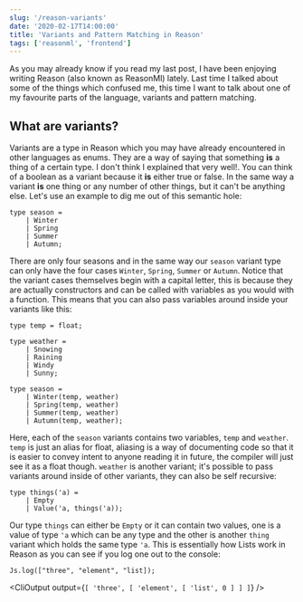 ```yaml
---
slug: '/reason-variants'
date: '2020-02-17T14:00:00'
title: 'Variants and Pattern Matching in Reason'
tags: ['reasonml', 'frontend']
---
```



As you may already know if you read my last post, I have been enjoying writing Reason (also known as ReasonMl) lately. Last time I talked about some of the things which confused me, this time I want to talk about one of my favourite parts of the language, variants and pattern matching.

## What are variants?
Variants are a type in Reason which you may have already encountered in other languages as enums. They are a way of saying that something __is__ a thing of a certain type. I don't think I explained that very well!. You can think of a boolean as a variant because it __is__ either true or false. In the same way a variant __is__ one thing or any number of other things, but it can't be anything else. Let's use an example to dig me out of this semantic hole:

```reason
type season = 
    | Winter 
    | Spring 
    | Summer 
    | Autumn;
```
There are only four seasons and in the same way our `season` variant type can only have the four cases `Winter`, `Spring`, `Summer` or `Autumn`. Notice that the variant cases themselves begin with a capital letter, this is because they are actually constructors and can be called with variables as you would with a function. This means that you can also pass variables around inside your variants like this:

```reason
type temp = float;

type weather = 
    | Snowing 
    | Raining 
    | Windy 
    | Sunny;
    
type season = 
    | Winter(temp, weather) 
    | Spring(temp, weather) 
    | Summer(temp, weather) 
    | Autumn(temp, weather);
```
Here, each of the `season` variants contains two variables, `temp` and `weather`. `temp` is just an alias for float, aliasing is a way of documenting code so that it is easier to convey  intent to anyone reading it in future, the compiler will just see it as a float though. `weather` is another variant; it's possible to pass variants around inside of other variants, they can also be self recursive:

```reason
type things('a) = 
    | Empty 
    | Value('a, things('a));
```
Our type `things` can either be `Empty` or it can contain two values, one is a value of type `'a` which can be any type and the other is another `thing` variant which holds the same type `'a`. This is essentially how Lists work in Reason as you can see if you log one out to the console:

```reason
Js.log(["three", "element", "list]);
```
<CliOutput
  output={`[ 'three', [ 'element', [ 'list', 0 ] ] ]`}
/>


